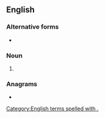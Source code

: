 {{also|Appendix:Variations of "ta"}}
==English==

===Alternative forms===
* {{l|en|TA}}

===Noun===
{{en-noun}}

# {{initialism of|en|teaching assistant}}

===Anagrams===
* {{anagrams|en|a=at|'at|A-T|A/T|AT|at|at-}}

[[Category:English terms spelled with .]]